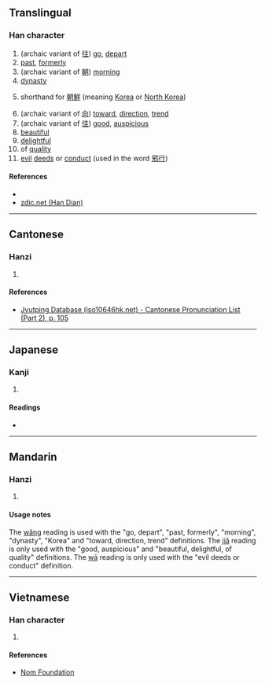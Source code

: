 {{character info/new}}
==Translingual==

===Han character===
{{Han char|rn=60|rad=彳|as=06|sn=9|four=|canj=HOGG|ids=⿰彳圭}}

# (archaic variant of [[往]]) [[go]], [[depart]]
# [[past]], [[formerly]]
# (archaic variant of [[朝]]) [[morning]]
# [[dynasty]]
# {{senseid|mul|Korea}}shorthand for [[朝鮮]] (meaning [[Korea]] or [[North Korea]])
# (archaic variant of [[向]]) [[toward]], [[direction]], [[trend]]
# (archaic variant of [[佳]]) [[good]], [[auspicious]]
# [[beautiful]]
# [[delightful]]
# of [[quality]]
# [[evil]] [[deed]]s or [[conduct]] (used in the word [[邪行]])

====References====
* {{Han ref|kx=0367.010|dkj=10099|dj=0690.010|hdz=20819.010|uh=5F8D|ud=24461}}
* [http://www.zdic.net/z/19/js/5F8D.htm zdic.net (Han Dian)]

----

==Cantonese==

===Hanzi===
{{yue-hanzi|jyut=[[wong5]]|y=wong5}}

# {{defn|lang=yue|sort=彳06}}

====References====
* [http://www.iso10646hk.net/jp/document/download.jsp Jyutping Database (iso10646hk.net) - Cantonese Pronunciation List (Part 2), p. 105]

----

==Japanese==

===Kanji===
{{ja-kanji|grade=|rs=彳06}}

# {{defn|lang=ja|sort=彳06}}

====Readings====
* {{ja-readings|on=[[あい]] (ai), [[あ]] (a), [[え]] (e)|kun=[[ゆく]] (yuku)}}

----

==Mandarin==

===Hanzi===
{{cmn-hanzi|pin=[[wǎng]] ([[wang3]]), [[jiā]] ([[jia1]]), [[wā]] ([[wa1]])|wg=wang<sup>3</sup>, chia<sup>1</sup>, wa<sup>1</sup>}}

# {{defn|lang=cmn|sort=彳06}}

====Usage notes====
The [[wǎng]] reading is used with the "go, depart", "past, formerly", "morning", "dynasty", "Korea" and "toward, direction, trend" definitions. The [[jiā]] reading is only used with the "good, auspicious" and "beautiful, delightful, of quality" definitions. The [[wā]] reading is only used with the "evil deeds or conduct" definition.

----

==Vietnamese==

===Han character===
{{vi-readings|rs=彳06|hanviet=nhầy}}

# {{defn|lang=vi|sort=彳06}}

====References====
* [http://nomfoundation.org/common/nom_details.php?codepoint=5f8d Nom Foundation]